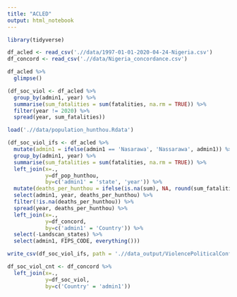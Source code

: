 ```yaml
---
title: "ACLED"
output: html_notebook
---
```


```r
library(tidyverse)
```

```r
df_acled <- read_csv('.//data/1997-01-01-2020-04-24-Nigeria.csv')
df_concord <- read_csv('.//data/Nigeria_concordance.csv')
```

```r
df_acled %>% 
  glimpse()
```

```r
(df_soc_viol <- df_acled %>% 
  group_by(admin1, year) %>% 
  summarise(sum_fatalities = sum(fatalities, na.rm = TRUE)) %>% 
  filter(year != 2020) %>% 
  spread(year, sum_fatalities))
```

```r
load('.//data/population_hunthou.Rdata')
```

```r
(df_soc_viol_ifs <- df_acled %>% 
  mutate(admin1 = ifelse(admin1 == 'Nasarawa', 'Nassarawa', admin1)) %>% 
  group_by(admin1, year) %>% 
  summarise(sum_fatalities = sum(fatalities, na.rm = TRUE)) %>% 
  left_join(x=.,
            y=df_pop_hunthou,
            by=c('admin1' = 'state', 'year')) %>% 
  mutate(deaths_per_hunthou = ifelse(is.na(sum), NA, round(sum_fatalities / sum, 3))) %>% 
  select(admin1, year, deaths_per_hunthou) %>% 
  filter(!is.na(deaths_per_hunthou)) %>% 
  spread(year, deaths_per_hunthou) %>% 
  left_join(x=.,
            y=df_concord,
            by=c('admin1' = 'Country')) %>% 
  select(-Landscan_states) %>% 
  select(admin1, FIPS_CODE, everything()))
```

```r
write_csv(df_soc_viol_ifs, path = './/data_output/ViolencePoliticalConflictTerror.csv')
```

```r
df_soc_viol_cnt <- df_concord %>% 
  left_join(x=.,
            y=df_soc_viol,
            by=c('Country' = 'admin1'))
```
